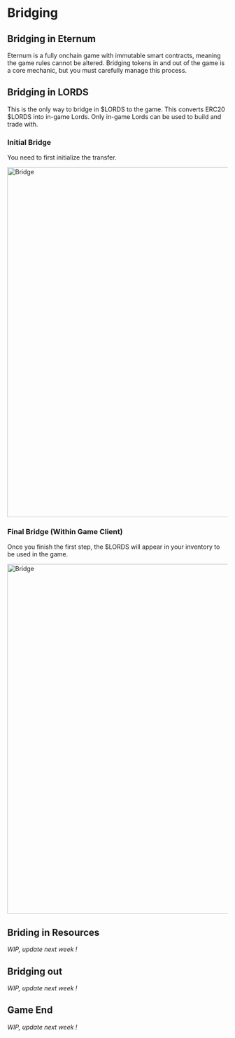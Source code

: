 
# Bridging

## Bridging in Eternum

Eternum is a fully onchain game with immutable smart contracts, meaning the game rules cannot be altered. Bridging
tokens in and out of the game is a core mechanic, but you must carefully manage this process.

## Bridging in LORDS

This is the only way to bridge in $LORDS to the game. This converts ERC20 $LORDS into in-game Lords. Only in-game Lords
can be used to build and trade with.

### Initial Bridge

You need to first initialize the transfer.

<img src="/gifs/bridge-in.gif" alt="Bridge" width="800" className="mx-auto" />

### Final Bridge (Within Game Client)

Once you finish the first step, the $LORDS will appear in your inventory to be used in the game.

<img src="/gifs/resource-arrival.gif" alt="Bridge" width="800" className="mx-auto" />

## Briding in Resources

_WIP, update next week !_

## Bridging out

_WIP, update next week !_

## Game End

_WIP, update next week !_
